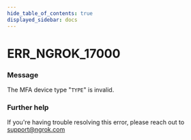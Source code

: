 ```yaml
---
hide_table_of_contents: true
displayed_sidebar: docs
---
```



# ERR_NGROK_17000

### Message

The MFA device type "`TYPE`" is invalid.

<ErrorDetails error="err_ngrok_17000" />

### Further help

If you're having trouble resolving this error, please reach out to [support@ngrok.com](mailto:support@ngrok.com?subject=Help%20with%20ERR_NGROK_17000)
